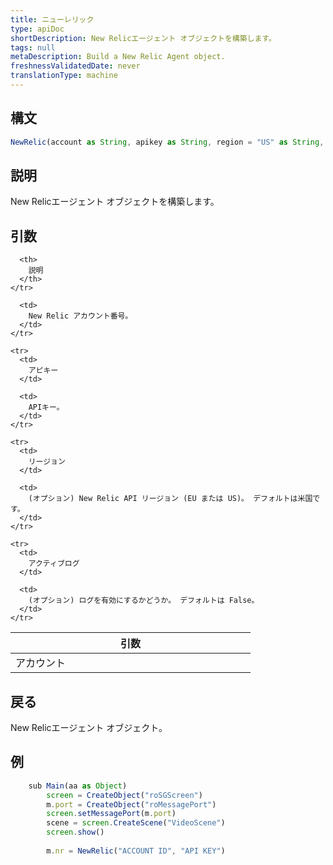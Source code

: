 ```yaml
---
title: ニューレリック
type: apiDoc
shortDescription: New Relicエージェント オブジェクトを構築します。
tags: null
metaDescription: Build a New Relic Agent object.
freshnessValidatedDate: never
translationType: machine
---
```


## 構文

```js
NewRelic(account as String, apikey as String, region = "US" as String, activeLogs = false as Boolean) as Object
```

## 説明

New Relicエージェント オブジェクトを構築します。

## 引数

<table>
  <thead>
    <tr>
      <th width="25%">
        引数
      </th>

      <th>
        説明
      </th>
    </tr>
  </thead>

  <tbody>
    <tr>
      <td>
        アカウント
      </td>

      <td>
        New Relic アカウント番号。
      </td>
    </tr>

    <tr>
      <td>
        アピキー
      </td>

      <td>
        APIキー。
      </td>
    </tr>

    <tr>
      <td>
        リージョン
      </td>

      <td>
        (オプション) New Relic API リージョン (EU または US)。 デフォルトは米国です。
      </td>
    </tr>

    <tr>
      <td>
        アクティブログ
      </td>

      <td>
        (オプション) ログを有効にするかどうか。 デフォルトは False。
      </td>
    </tr>
  </tbody>
</table>

## 戻る

New Relicエージェント オブジェクト。

## 例

```js
	sub Main(aa as Object)
		screen = CreateObject("roSGScreen")
		m.port = CreateObject("roMessagePort")
		screen.setMessagePort(m.port)
		scene = screen.CreateScene("VideoScene")
		screen.show()
	
		m.nr = NewRelic("ACCOUNT ID", "API KEY")
```
